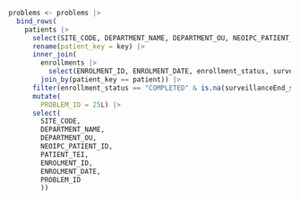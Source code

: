 ```r

problems <- problems |>
  bind_rows(
    patients |>
      select(SITE_CODE, DEPARTMENT_NAME, DEPARTMENT_OU, NEOIPC_PATIENT_ID, PATIENT_TEI, key) |>
      rename(patient_key = key) |>
      inner_join(
        enrollments |>
          select(ENROLMENT_ID, ENROLMENT_DATE, enrollment_status, surveillanceEnd_status, patient),
        join_by(patient_key == patient)) |>
      filter(enrollment_status == "COMPLETED" & is.na(surveillanceEnd_status)) |>
      mutate(
        PROBLEM_ID = 25L) |>
      select(
        SITE_CODE,
        DEPARTMENT_NAME,
        DEPARTMENT_OU,
        NEOIPC_PATIENT_ID,
        PATIENT_TEI,
        ENROLMENT_ID,
        ENROLMENT_DATE,
        PROBLEM_ID
        ))

```
